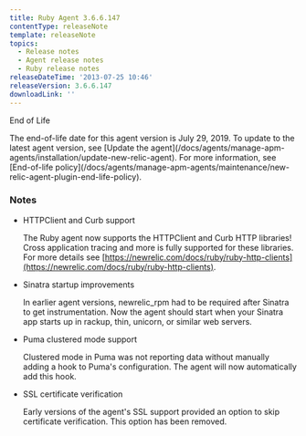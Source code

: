 ```yaml
---
title: Ruby Agent 3.6.6.147
contentType: releaseNote
template: releaseNote
topics:
  - Release notes
  - Agent release notes
  - Ruby release notes
releaseDateTime: '2013-07-25 10:46'
releaseVersion: 3.6.6.147
downloadLink: ''
---
```


End of Life

<Callout variant="important">
  The end-of-life date for this agent version is July 29, 2019. To update to the latest agent version, see [Update the agent](/docs/agents/manage-apm-agents/installation/update-new-relic-agent). For more information, see [End-of-life policy](/docs/agents/manage-apm-agents/maintenance/new-relic-agent-plugin-end-life-policy).
</Callout>

### Notes

* HTTPClient and Curb support

  The Ruby agent now supports the HTTPClient and Curb HTTP libraries! Cross application tracing and more is fully supported for these libraries. For more details see [https://newrelic.com/docs/ruby/ruby-http-clients](https://newrelic.com/docs/ruby/ruby-http-clients).
* Sinatra startup improvements

  In earlier agent versions, newrelic_rpm had to be required after Sinatra to get instrumentation. Now the agent should start when your Sinatra app starts up in rackup, thin, unicorn, or similar web servers.
* Puma clustered mode support

  Clustered mode in Puma was not reporting data without manually adding a hook to Puma's configuration. The agent will now automatically add this hook.
* SSL certificate verification

  Early versions of the agent's SSL support provided an option to skip certificate verification. This option has been removed.
